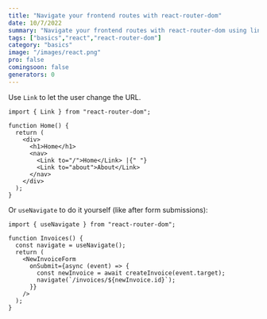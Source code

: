 ```yaml
---
title: "Navigate your frontend routes with react-router-dom"
date: 10/7/2022
summary: "Navigate your frontend routes with react-router-dom using links and programatically"
tags: ["basics","react","react-router-dom"]
category: "basics"
image: "/images/react.png"
pro: false
comingsoon: false
generators: 0
---
```


Use `Link` to let the user change the URL.

```tsx {1,8,9}
import { Link } from "react-router-dom";

function Home() {
  return (
    <div>
      <h1>Home</h1>
      <nav>
        <Link to="/">Home</Link> |{" "}
        <Link to="about">About</Link>
      </nav>
    </div>
  );
}
```

Or `useNavigate` to do it yourself (like after form submissions):

```tsx {1,4,9}
import { useNavigate } from "react-router-dom";

function Invoices() {
  const navigate = useNavigate();
  return (
    <NewInvoiceForm
      onSubmit={async (event) => {
        const newInvoice = await createInvoice(event.target);
        navigate(`/invoices/${newInvoice.id}`);
      }}
    />
  );
}
```